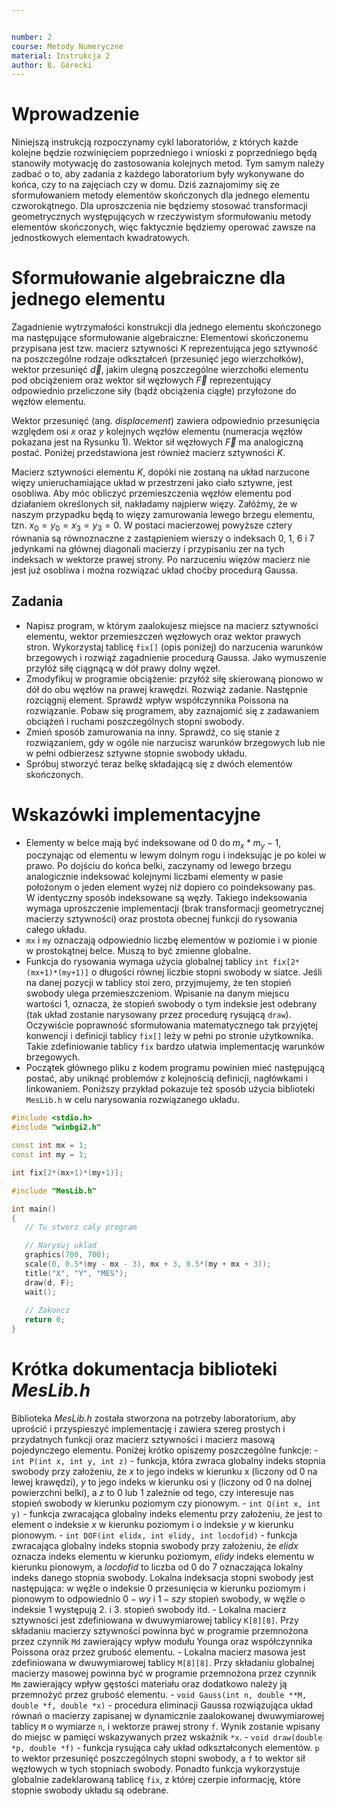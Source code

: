 ```yaml
---


number: 2
course: Metody Numeryczne
material: Instrukcja 2
author: B. Górecki
---
```


# Wprowadzenie

Niniejszą instrukcją rozpoczynamy cykl laboratoriów, z których każde kolejne będzie rozwinięciem poprzedniego i wnioski z poprzedniego będą stanowiły motywację do zastosowania kolejnych metod. Tym samym należy zadbać o to, aby zadania z każdego laboratorium były wykonywane do końca, czy to na zajęciach czy w domu. Dziś zaznajomimy się ze sformułowaniem metody elementów skończonych dla jednego elementu czworokątnego. Dla uproszczenia nie będziemy stosować transformacji geometrycznych występujących w rzeczywistym sformułowaniu metody elementów skończonych, więc faktycznie będziemy operować zawsze na jednostkowych elementach kwadratowych.

# Sformułowanie algebraiczne dla jednego elementu
Zagadnienie wytrzymałości konstrukcji dla jednego elementu skończonego ma następujące sformułowanie algebraiczne: Elementowi skończonemu przypisana jest tzw. macierz sztywności $K$ reprezentująca jego sztywność na poszczególne rodzaje odkształceń (przesunięć jego wierzchołków), wektor przesunięć $\vec d$, jakim ulegną poszczególne wierzchołki elementu pod obciążeniem oraz wektor sił węzłowych $\vec F$ reprezentujący odpowiednio przeliczone siły (bądź obciążenia ciągłe) przyłożone do węzłów elementu.

\begin{displaymath}
K \vec d = \vec F
\end{displaymath}

Wektor przesunięć (ang. *displacement*) zawiera odpowiednio przesunięcia względem osi $x$ oraz $y$ kolejnych węzłów elementu (numeracja węzłów pokazana jest na Rysunku 1). Wektor sił węzłowych $\vec F$ ma analogiczną postać. Poniżej przedstawiona jest również macierz sztywności $K$.

\begin{displaymath}
\vec d = \left[ \begin{tabular}{c} $x_0$ \\ $y_0$ \\ $x_1$ \\ $y_1$ \\ $x_2$ \\ $y_2$ \\ $x_3$ \\ $y_3$ \\ \end{tabular} \right] \quad \quad \quad \vec F = \left[ \begin{tabular}{c} $F_{x_0}$ \\ $F_{y_0}$ \\ $F_{x_1}$ \\ $F_{y_1}$ \\ $F_{x_2}$ \\ $F_{y_2}$ \\ $F_{x_3}$ \\ $F_{y_3}$ \\ \end{tabular} \right]
\end{displaymath}
\begin{displaymath}
 K = \frac{E}{1-\nu^2} \left[ \begin{tabular}{c c c c c c c c} $\frac{1}{2} - \frac{\nu}{6}$ & $\frac{1}{8} + \frac{\nu}{8}$ & $-\frac{1}{4} - \frac{\nu}{12}$ & $-\frac{1}{8} + \frac{3}{8}\nu$ & $-\frac{1}{4} + \frac{\nu}{12}$ & $-\frac{1}{8} - \frac{\nu}{8}$ & $\frac{\nu}{6}$ & $\frac{1}{8} - \frac{3}{8}\nu$ \\
$\frac{1}{8} + \frac{\nu}{8}$ & $\frac{1}{2} - \frac{\nu}{6}$ & $\frac{1}{8} - \frac{3}{8}\nu$ & $\frac{\nu}{6}$ & $-\frac{1}{8} - \frac{\nu}{8}$ & $-\frac{1}{4} + \frac{\nu}{12}$ & $-\frac{1}{8} + \frac{3}{8}\nu$ & $-\frac{1}{4} - \frac{\nu}{12}$ \\
$-\frac{1}{4} - \frac{\nu}{12}$ & $\frac{1}{8} - \frac{3}{8}\nu$ & $\frac{1}{2} - \frac{\nu}{6}$ & $-\frac{1}{8} - \frac{\nu}{8}$ & $\frac{\nu}{6}$ & $-\frac{1}{8} + \frac{3}{8}\nu$ & $-\frac{1}{4} + \frac{\nu}{12}$ & $\frac{1}{8} + \frac{\nu}{8}$ \\
$-\frac{1}{8} + \frac{3}{8}\nu$ & $\frac{\nu}{6}$ & $-\frac{1}{8} - \frac{\nu}{8}$ & $\frac{1}{2} - \frac{\nu}{6}$ & $\frac{1}{8} - \frac{3}{8}\nu$ & $-\frac{1}{4} - \frac{\nu}{12}$ & $\frac{1}{8} + \frac{\nu}{8}$ & $-\frac{1}{4} + \frac{\nu}{12}$ \\
$-\frac{1}{4} + \frac{\nu}{12}$ & $-\frac{1}{8} - \frac{\nu}{8}$ & $\frac{\nu}{6}$ & $\frac{1}{8} - \frac{3}{8}\nu$ & $\frac{1}{2} - \frac{\nu}{6}$ & $\frac{1}{8} + \frac{\nu}{8}$ & $-\frac{1}{4} - \frac{\nu}{12}$ & $-\frac{1}{8} + \frac{3}{8}\nu$ \\
$-\frac{1}{8} - \frac{\nu}{8}$ & $-\frac{1}{4} + \frac{\nu}{12}$ & $-\frac{1}{8} + \frac{3}{8}\nu$ & $-\frac{1}{4} - \frac{\nu}{12}$ & $\frac{1}{8} + \frac{\nu}{8}$ & $\frac{1}{2} - \frac{\nu}{6}$ & $\frac{1}{8} - \frac{3}{8}\nu$ & $\frac{\nu}{6}$ \\
$\frac{\nu}{6}$ & $-\frac{1}{8} + \frac{3}{8}\nu$ & $-\frac{1}{4} + \frac{\nu}{12}$ & $\frac{1}{8} + \frac{\nu}{8}$ & $-\frac{1}{4} - \frac{\nu}{12}$ & $\frac{1}{8} - \frac{3}{8}\nu$ & $\frac{1}{2} - \frac{\nu}{6}$ & $-\frac{1}{8} - \frac{\nu}{8}$ \\
$\frac{1}{8} - \frac{3}{8}\nu$ & $-\frac{1}{4} - \frac{\nu}{12}$ & $\frac{1}{8} + \frac{\nu}{8}$ & $-\frac{1}{4} + \frac{\nu}{12}$ & $-\frac{1}{8} + \frac{3}{8}\nu$ & $\frac{\nu}{6}$ & $-\frac{1}{8} - \frac{\nu}{8}$ & $\frac{1}{2} - \frac{\nu}{6}$ \\ \end{tabular} \right]
\end{displaymath}

\begin{figure}[h]
\centering
\includegraphics[width=0.3\textwidth]{element.png}
\caption[c]{Lokalna indeksacja węzłów elementu skończonego.}
\end{figure}

Macierz sztywności elementu $K$, dopóki nie zostaną na układ narzucone więzy unieruchamiające układ w przestrzeni jako ciało sztywne, jest osobliwa. Aby móc obliczyć przemieszczenia węzłów elementu pod działaniem określonych sił, nakładamy najpierw więzy. Załóżmy, że w naszym przypadku będą to więzy zamurowania lewego brzegu elementu, tzn. $x_0 = y_0 = x_3 = y_3 = 0$. W postaci macierzowej powyższe cztery równania są równoznaczne z zastąpieniem wierszy o indeksach 0, 1, 6 i 7 jedynkami na głównej diagonali macierzy i przypisaniu zer na tych indeksach w wektorze prawej strony. Po narzuceniu więzów macierz nie jest już osobliwa i można rozwiązać układ choćby procedurą Gaussa.

## Zadania
- Napisz program, w którym zaalokujesz miejsce na macierz sztywności elementu, wektor przemieszczeń węzłowych oraz wektor prawych stron. Wykorzystaj tablicę `fix[]` (opis poniżej) do narzucenia warunków brzegowych i rozwiąż zagadnienie procedurą Gaussa. Jako wymuszenie przyłóż siłę ciągnącą w dół prawy dolny węzeł.
- Zmodyfikuj w programie obciążenie: przyłóż siłę skierowaną pionowo w dół do obu węzłów na prawej krawędzi. Rozwiąż zadanie. Następnie rozciągnij element. Sprawdź wpływ współczynnika Poissona na rozwiązanie. Pobaw się programem, aby zaznajomić się z zadawaniem obciążeń i ruchami poszczególnych stopni swobody.
- Zmień sposób zamurowania na inny. Sprawdź, co się stanie z rozwiązaniem, gdy w ogóle nie narzucisz warunków brzegowych lub nie w pełni odbierzesz sztywne stopnie swobody układu.
- Spróbuj stworzyć teraz belkę składającą się z dwóch elementów skończonych.

# Wskazówki implementacyjne
- Elementy w belce mają być indeksowane od 0 do $m_x*m_y-1$, poczynając od elementu w lewym dolnym rogu i indeksując je po kolei w prawo. Po dojściu do końca belki, zaczynamy od lewego brzegu analogicznie indeksować kolejnymi liczbami elementy w pasie położonym o jeden element wyżej niż dopiero co poindeksowany pas. W identyczny sposób indeksowane są węzły. Takiego indeksowania wymaga uproszczenie implementacji (brak transformacji geometrycznej macierzy sztywności) oraz prostota obecnej funkcji do rysowania całego układu.
- `mx` i `my` oznaczają odpowiednio liczbę elementów w poziomie i w pionie w prostokątnej belce. Muszą to być zmienne globalne.
- Funkcja do rysowania wymaga użycia globalnej tablicy `int fix[2*(mx+1)*(my+1)]` o długości równej liczbie stopni swobody w siatce. Jeśli na danej pozycji w tablicy stoi zero, przyjmujemy, że ten stopień swobody ulega przemieszczeniom. Wpisanie na danym miejscu wartości 1, oznacza, że stopień swobody o tym indeksie jest odebrany (tak układ zostanie narysowany przez procedurę rysującą `draw`). Oczywiście poprawność sformułowania matematycznego tak przyjętej konwencji i definicji tablicy `fix[]` leży w pełni po stronie użytkownika. Takie zdefiniowanie tablicy `fix` bardzo ułatwia implementację warunków brzegowych.
- Początek głównego pliku z kodem programu powinien mieć następującą postać, aby uniknąć problemów z kolejnością definicji, nagłówkami i linkowaniem. Poniższy przykład pokazuje też sposób użycia biblioteki `MesLib.h` w celu narysowania rozwiązanego układu.
```c++
#include <stdio.h>
#include "winbgi2.h"

const int mx = 1;
const int my = 1;

int fix[2*(mx+1)*(my+1)];

#include "MesLib.h"

int main()
{
   // Tu stworz caly program

   // Narysuj uklad
   graphics(700, 700);
   scale(0, 0.5*(my - mx - 3), mx + 3, 0.5*(my + mx + 3));
   title("X", "Y", "MES");
   draw(d, F);
   wait();
   
   // Zakoncz
   return 0;
}
```

# Krótka dokumentacja biblioteki *MesLib.h*
Biblioteka *MesLib.h* została stworzona na potrzeby laboratorium, aby uprościć i przyspieszyć implementację i zawiera szereg prostych i przydatnych funkcji oraz macierz sztywności i macierz masową pojedynczego elementu. Poniżej krótko opiszemy poszczególne funkcje:
- `int P(int x, int y, int z)` - funkcja, która zwraca globalny indeks stopnia swobody przy założeniu, że *x* to jego indeks w kierunku x (liczony od 0 na lewej krawędzi), *y* to jego indeks w kierunku osi y (liczony od 0 na dolnej powierzchni belki), a *z* to 0 lub 1 zależnie od tego, czy interesuje nas stopień swobody w kierunku poziomym czy pionowym.
- `int Q(int x, int y)` - funkcja zwracająca globalny indeks elementu przy założeniu, że jest to element o indeksie *x* w kierunku poziomym i o indeksie *y* w kierunku pionowym.
- `int DOF(int elidx, int elidy, int locdofid)` - funkcja zwracająca globalny indeks stopnia swobody przy założeniu, że *elidx* oznacza indeks elementu w kierunku poziomym, *elidy* indeks elementu w kierunku pionowym, a *locdofid* to liczba od 0 do 7 oznaczająca lokalny indeks danego stopnia swobody. Lokalna indeksacja stopni swobody jest następująca: w węźle o indeksie 0 przesunięcia w kierunku poziomym i pionowym to odpowiednio $0-wy$ i $1-szy$ stopień swobody, w węźle o indeksie $1$ występują 2. i 3. stopień swobody itd.
- Lokalna macierz sztywności jest zdefiniowana w dwuwymiarowej tablicy `K[8][8]`. Przy składaniu macierzy sztywności powinna być w programie przemnożona przez czynnik `Md` zawierający wpływ modułu Younga oraz współczynnika Poissona oraz przez grubość elementu.
- Lokalna macierz masowa jest zdefiniowana w dwuwymiarowej tablicy `M[8][8]`. Przy składaniu globalnej macierzy masowej powinna być w programie przemnożona przez czynnik `Mm` zawierający wpływ gęstości materiału oraz dodatkowo należy ją przemnożyć przez grubość elementu.
- `void Gauss(int n, double **M, double *f, double *x)` - procedura eliminacji Gaussa rozwiązująca układ równań o macierzy zapisanej w dynamicznie zaalokowanej dwuwymiarowej tablicy `M` o wymiarze `n`, i wektorze prawej strony `f`. Wynik zostanie wpisany do miejsc w pamięci wskazywanych przez wskaźnik `*x`.
- `void draw(double *p, double *f)` - funkcja rysująca cały układ odkształconych elementów. `p` to wektor przesunięć poszczególnych stopni swobody, a `f` to wektor sił węzłowych w tych stopniach swobody. Ponadto funkcja wykorzystuje globalnie zadeklarowaną tablicę `fix`, z której czerpie informację, które stopnie swobody układu są odebrane.


